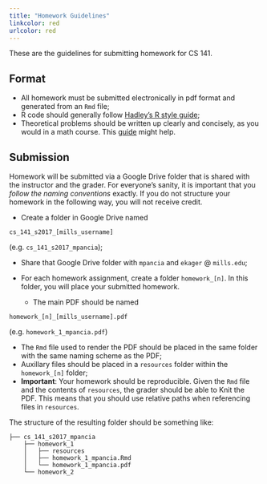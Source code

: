 ```yaml
---
title: "Homework Guidelines"
linkcolor: red
urlcolor: red
---
```


These are the guidelines for submitting homework for CS 141. 

## Format

* All homework must be submitted electronically in pdf format and generated from an `Rmd` file;
* R code should generally follow [Hadley's R style guide](http://adv-r.had.co.nz/Style.html);
* Theoretical problems should be written up clearly and concisely, as you would in a math course. This [guide](http://www.artofproblemsolving.com/articles/how-to-write-solution) might help.

## Submission

Homework will be submitted via a Google Drive folder that is shared with the instructor and the grader. For everyone's sanity, it is important that you *follow the naming conventions* exactly. If you do not structure your homework in the following way, you will not receive credit. 

* Create a folder in Google Drive named 

```
cs_141_s2017_[mills_username]
```

(e.g. `cs_141_s2017_mpancia`);

* Share that Google Drive folder with `mpancia` and `ekager` @ `mills.edu`;
* For each homework assignment, create a folder `homework_[n]`. In this folder, you will place your submitted homework. 

  * The main PDF should be named 

```
homework_[n]_[mills_username].pdf
```

(e.g. `homework_1_mpancia.pdf`)

  * The `Rmd` file used to render the PDF should be placed in the same folder with the same naming scheme as the PDF;
  * Auxillary files should be placed in a `resources` folder within the `homework_[n]` folder;
  * **Important**: Your homework should be reproducible. Given the `Rmd` file and the contents of `resources`, the grader should be able to Knit the PDF. This means that you should use relative paths when referencing files in `resources`. 

The structure of the resulting folder should be something like:
```
├── cs_141_s2017_mpancia
    ├── homework_1
    │   ├── resources
    │   ├── homework_1_mpancia.Rmd
    │   └── homework_1_mpancia.pdf
    └── homework_2
```